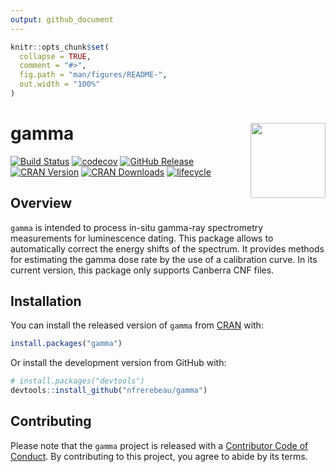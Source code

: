 ```yaml
---
output: github_document
---
```


<!-- README.md is generated from README.Rmd. Please edit that file -->

```r
knitr::opts_chunk$set(
  collapse = TRUE,
  comment = "#>",
  fig.path = "man/figures/README-",
  out.width = "100%"
)
```
# gamma <img width=120px src="man/figures/logo.png" align="right" />

[![Build Status](https://travis-ci.org/nfrerebeau/gamma.svg?branch=master)](https://travis-ci.org/nfrerebeau/gamma)
[![codecov](https://codecov.io/gh/nfrerebeau/gamma/branch/master/graph/badge.svg)](https://codecov.io/gh/nfrerebeau/gamma)
[![GitHub Release](https://img.shields.io/github/release/nfrerebeau/gamma.svg)](https://github.com/nfrerebeau/gamma/releases)
[![CRAN Version](http://www.r-pkg.org/badges/version/gamma)](https://cran.r-project.org/package=gamma)
[![CRAN Downloads](http://cranlogs.r-pkg.org/badges/gamma)](https://cran.r-project.org/package=gamma)
[![lifecycle](https://img.shields.io/badge/lifecycle-experimental-orange.svg)](https://www.tidyverse.org/lifecycle/#experimental)

## Overview

`gamma` is intended to process in-situ gamma-ray spectrometry measurements for luminescence dating. This package allows to automatically correct the energy shifts of the spectrum. It provides methods for estimating the gamma dose rate by the use of a calibration curve. In its current version, this package only supports Canberra CNF files.

## Installation

You can install the released version of `gamma` from [CRAN](https://CRAN.R-project.org) with:

```r
install.packages("gamma")
```

Or install the development version from GitHub with:

```r
# install.packages("devtools")
devtools::install_github("nfrerebeau/gamma")
```

## Contributing

Please note that the `gamma` project is released with a [Contributor Code of Conduct](CODE_OF_CONDUCT.md). By contributing to this project, you agree to abide by its terms.
